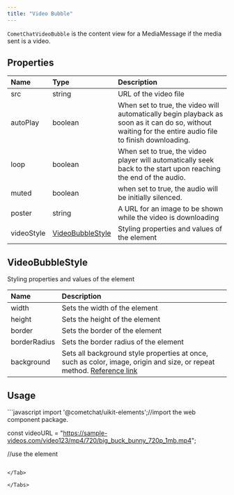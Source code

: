 ```yaml
---
title: "Video Bubble"
---
```




`CometChatVideoBubble` is the content view for a MediaMessage if the media sent is a video.

## Properties

| Name       | Type                                                                    | Description                                                                                                                                             |
| :---------- | :----------------------------------------------------------------------- | :------------------------------------------------------------------------------------------------------------------------------------------------------- |
| src        | string                                                                  | URL of the video file                                                                                                                                   |
| autoPlay   | boolean                                                                 | When set to true, the video will automatically begin playback as soon as it can do so, without waiting for the entire audio file to finish downloading. |
| loop       | boolean                                                                 | When set to true, the video player will automatically seek back to the start upon reaching the end of the audio.                                        |
| muted      | boolean                                                                 | when set to true, the audio will be initially silenced.                                                                                                 |
| poster     | string                                                                  | A URL for an image to be shown while the video is downloading                                                                                           |
| videoStyle | [VideoBubbleStyle](/ui-kit/react/v4/video-bubble#videobubblestyle) | Styling properties and values of the element                                                                                                            |

## VideoBubbleStyle

Styling properties and values of the element

| Name         | Description                                                                                                                                                                          |
| :------------ | :------------------------------------------------------------------------------------------------------------------------------------------------------------------------------------ |
| width        | Sets the width of the element                                                                                                                                                        |
| height       | Sets the height of the element                                                                                                                                                       |
| border       | Sets the border of the element                                                                                                                                                       |
| borderRadius | Sets the border radius of the element                                                                                                                                                |
| background   | Sets all background style properties at once, such as color, image, origin and size, or repeat method. [Reference link](https://developer.mozilla.org/en-US/docs/Web/CSS/background) |

## Usage

<Tabs>
<Tab title="JavaScript">
```javascript
import '@cometchat/uikit-elements';//import the web component package.

const videoURL = "https://sample-videos.com/video123/mp4/720/big_buck_bunny_720p_1mb.mp4";

//use the element
<cometchat-video-bubble src={videoURL}></cometchat-video-bubble>
```

</Tab>

</Tabs>

